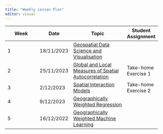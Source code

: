 ```yaml
---
title: "Weekly Lesson Plan"
editor: visual
---
```


| Week | Date       | Topic                                                                                | Student Assignment   |
|----------------|----------------|--------------------------|----------------|
| 1    | 18/11/2023 | [Geospatial Data Science and Visualisation](outline/lesson1_outline.html)                     |                      |
| 2    | 25/11/2023 | [Global and Local Measures of Spatial Autocorrelation](outline/Lesson2_outline.html) | Take-home Exercise 1 |
| 3    | 2/12/2023  | [Spatial Interaction Models](outline/Lesson3_outline.html)                           | Take-home Exercise 2 |
| 4    | 9/12/2023  | [Geographically Weighted Regression](outline/Lesson4_outline.html)                   |                      |
| 5    | 16/12/2022 | [Geographically Weighted Machine Learning](outline/Lesson5_outline.html)             |                      |
